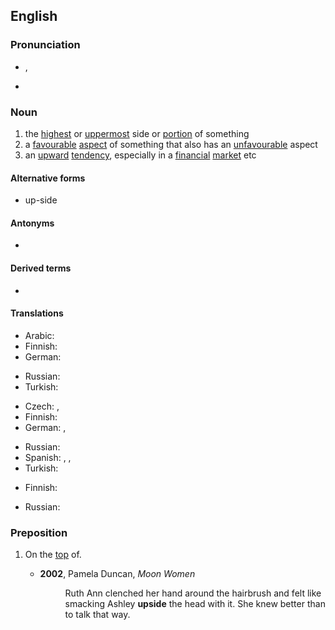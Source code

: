 ==English==
{{wikipedia}}

===Pronunciation===
* {{enPR|ŭpʹsīd'}}, {{IPA|/ˈʌpˌsaɪd/|lang=en}}
* {{audio|en-us-upside.ogg|Audio (US)|lang=en}}

===Noun===
{{en-noun}}

# the [[highest]] or [[uppermost]] side or [[portion]] of something
# a [[favourable]] [[aspect]] of something that also has an [[unfavourable]] aspect
# an [[upward]] [[tendency]], especially in a [[financial]] [[market]] etc

====Alternative forms====
* up-side

====Antonyms====
* {{l|en|downside}}

====Derived terms====
* {{l|en|upside down}}

====Translations====
{{trans-top|the highest or uppermost side or portion of something}}
* Arabic: {{t+|ar|فَوْق}}
* Finnish: {{t+|fi|yläpuoli}}
* German: {{t|de|Oberseite|f}}
{{trans-mid}}
* Russian: {{t+|ru|верх|m}}
* Turkish: {{t|tr|üst taraf}}
{{trans-bottom}}

{{trans-top|a favourable aspect of something that also has an unfavourable aspect}}
* Czech: {{t+|cs|výhoda}}, {{t|cs|klad}}
* Finnish: {{t|fi|hyvä puoli}}
* German: {{t+|de|Vorteil|m}}, {{t|de|positive Seite|f}}
{{trans-mid}}
* Russian: {{t+|ru|плюс|m}}
* Spanish: {{t|es|lado bueno|m}}, {{t|es|lado positivo|m}}, {{t|es|lado favorable|m}}
* Turkish: {{t+|tr|avantaj}}
{{trans-bottom}}

{{trans-top|an upward tendency, especially in a financial market etc}}
* Finnish: {{t|fi|noususuuntaus}}
{{trans-mid}}
* Russian: {{t+|ru|рост|m}}
{{trans-bottom}}

===Preposition===
{{en-prep}}

# {{lb|en|informal}} On the [[top]] of.
#* '''2002''', Pamela Duncan, ''Moon Women''
#*: Ruth Ann clenched her hand around the hairbrush and felt like smacking Ashley '''upside''' the head with it. She knew better than to talk that way.